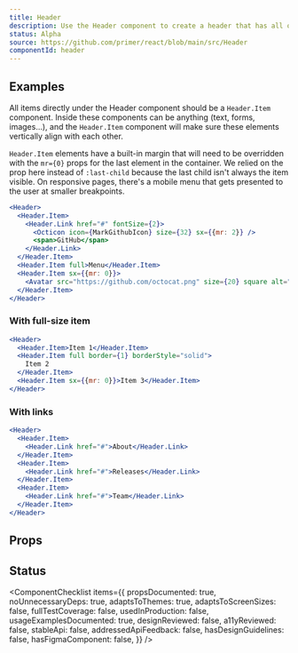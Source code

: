 ```yaml
---
title: Header
description: Use the Header component to create a header that has all of its items aligned vertically with consistent horizontal spacing
status: Alpha
source: https://github.com/primer/react/blob/main/src/Header
componentId: header
---
```



## Examples

All items directly under the Header component should be a `Header.Item` component. Inside these components can be anything (text, forms, images...), and the `Header.Item` component will make sure these elements vertically align with each other.

`Header.Item` elements have a built-in margin that will need to be overridden with the `mr={0}` props for the last element in the container. We relied on the prop here instead of `:last-child` because the last child isn't always the item visible. On responsive pages, there's a mobile menu that gets presented to the user at smaller breakpoints.

```jsx live
<Header>
  <Header.Item>
    <Header.Link href="#" fontSize={2}>
      <Octicon icon={MarkGithubIcon} size={32} sx={{mr: 2}} />
      <span>GitHub</span>
    </Header.Link>
  </Header.Item>
  <Header.Item full>Menu</Header.Item>
  <Header.Item sx={{mr: 0}}>
    <Avatar src="https://github.com/octocat.png" size={20} square alt="@octocat" />
  </Header.Item>
</Header>
```

### With full-size item

```jsx live
<Header>
  <Header.Item>Item 1</Header.Item>
  <Header.Item full border={1} borderStyle="solid">
    Item 2
  </Header.Item>
  <Header.Item sx={{mr: 0}}>Item 3</Header.Item>
</Header>
```

### With links

```jsx live
<Header>
  <Header.Item>
    <Header.Link href="#">About</Header.Link>
  </Header.Item>
  <Header.Item>
    <Header.Link href="#">Releases</Header.Link>
  </Header.Item>
  <Header.Item>
    <Header.Link href="#">Team</Header.Link>
  </Header.Item>
</Header>
```

## Props

<ComponentProps data={data} />

## Status

<ComponentChecklist
  items={{
    propsDocumented: true,
    noUnnecessaryDeps: true,
    adaptsToThemes: true,
    adaptsToScreenSizes: false,
    fullTestCoverage: false,
    usedInProduction: false,
    usageExamplesDocumented: true,
    designReviewed: false,
    a11yReviewed: false,
    stableApi: false,
    addressedApiFeedback: false,
    hasDesignGuidelines: false,
    hasFigmaComponent: false,
  }}
/>

